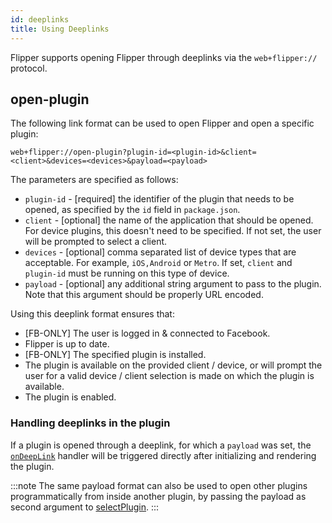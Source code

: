 ```yaml
---
id: deeplinks
title: Using Deeplinks
---
```


Flipper supports opening Flipper through deeplinks via the `web+flipper://` protocol.

## open-plugin

The following link format can be used to open Flipper and open a specific plugin:

`web+flipper://open-plugin?plugin-id=<plugin-id>&client=<client>&devices=<devices>&payload=<payload>`

The parameters are specified as follows:

* `plugin-id` - [required] the identifier of the plugin that needs to be opened, as specified by the `id` field in `package.json`.
* `client` - [optional] the name of the application that should be opened. For device plugins, this doesn't need to be specified. If not set, the user will be prompted to select a client.
* `devices` - [optional] comma separated list of device types that are acceptable. For example, `iOS,Android` or `Metro`. If set, `client` and `plugin-id` must be running on this type of device.
* `payload` - [optional] any additional string argument to pass to the plugin. Note that this argument should be properly URL encoded.


Using this deeplink format ensures that:

* [FB-ONLY] The user is logged in & connected to Facebook.
* Flipper is up to date.
* [FB-ONLY] The specified plugin is installed.
* The plugin is available on the provided client / device, or will prompt the user for a valid device / client selection is made on which the plugin is available.
* The plugin is enabled.

### Handling deeplinks in the plugin

If a plugin is opened through a deeplink, for which a `payload` was set, the [`onDeepLink`](flipper-plugin.mdx#ondeeplink) handler will be triggered directly after initializing and rendering the plugin.

:::note
The same payload format can also be used to open other plugins programmatically from inside another plugin, by passing the payload as second argument to [selectPlugin](flipper-plugin.mdx#selectplugin).
:::
